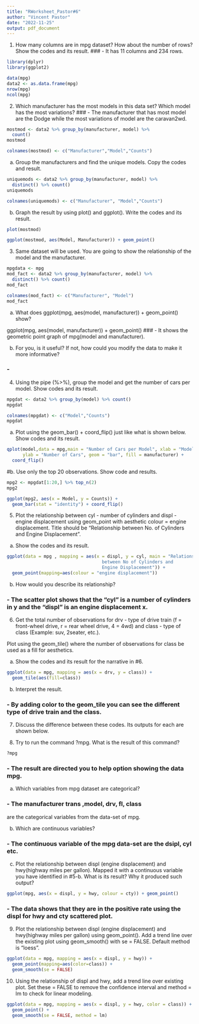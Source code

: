 ```yaml
---
title: "RWorksheet_Pastor#6"
author: "Vincent Pastor"
date: "2022-11-25"
output: pdf_document
---
```



1. How many columns are in mpg dataset? How about the number of rows? Show the codes and its result.
### - It has 11 columns and 234 rows.
```r
library(dplyr)
library(ggplot2)

data(mpg)
data2 <- as.data.frame(mpg)
nrow(mpg)
ncol(mpg)
```

2. Which manufacturer has the most models in this data set? Which model has the most variations?
### - The manufacturer that has most model are the Dodge while the most variations of model are the caravan2wd.  
 
```r
mostmod <- data2 %>% group_by(manufacturer, model) %>%
  count()
mostmod

colnames(mostmod) <- c("Manufacturer","Model","Counts")
```

a. Group the manufacturers and find the unique models. Copy the codes and 
result.


```r
uniquemods <- data2 %>% group_by(manufacturer, model) %>%
  distinct() %>% count()
uniquemods

colnames(uniquemods) <- c("Manufacturer", "Model","Counts")
```

b. Graph the result by using plot() and ggplot(). Write the codes and its 
result.

```r
plot(mostmod)
```

```r
ggplot(mostmod, aes(Model, Manufacturer)) + geom_point()
```

3. Same dataset will be used. You are going to show the relationship of the 
model and the manufacturer.


```r
mpgdata <- mpg
mod_fact <- data2 %>% group_by(manufacturer, model) %>%
  distinct() %>% count()
mod_fact

colnames(mod_fact) <- c("Manufacturer", "Model")
mod_fact
```

a. What does ggplot(mpg, aes(model, manufacturer)) + geom_point() show?

ggplot(mpg, aes(model, manufacturer)) + geom_point()
### - It shows the geometric point graph of mpg(model and manufacturer).

b. For you, is it useful? If not, how could you modify the data to make it 
more informative?

### -

4. Using the pipe (%>%), group the model and get the number of cars per model. 
Show codes and its result.

```r
mpgdat <- data2 %>% group_by(model) %>% count()
mpgdat

colnames(mpgdat) <- c("Model","Counts")
mpgdat
```

a. Plot using the geom_bar() + coord_flip() just like what is shown below. 
Show codes and its result.

```r
qplot(model,data = mpg,main = "Number of Cars per Model", xlab = "Model",
      ylab = "Number of Cars", geom = "bar", fill = manufacturer) +
  coord_flip()
```

#b. Use only the top 20 observations. Show code and results.

```r
mpg2 <- mpgdat[1:20,] %>% top_n(2)
mpg2

ggplot(mpg2, aes(x = Model, y = Counts)) + 
  geom_bar(stat = "identity") + coord_flip()
```

5. Plot the relationship between cyl - number of cylinders and displ - 
engine displacement using geom_point with aesthetic colour = engine 
displacement. Title should be
“Relationship between No. of Cylinders and Engine Displacement”.

a. Show the codes and its result.

```r
ggplot(data = mpg , mapping = aes(x = displ, y = cyl, main = "Relationship 
                                    between No of Cylinders and 
                                    Engine Displacement")) + 
  geom_point(mapping=aes(colour = "engine displacement")) 
```

b. How would you describe its relationship?

### - The scatter plot shows that the "cyl" is a number of cylinders in y and the "displ" is an engine displacement x.

6. Get the total number of observations for drv - type of drive train 
(f = front-wheel drive,
r = rear wheel drive, 4 = 4wd) and class - type of class (Example: suv, 
2seater, etc.).

Plot using the geom_tile() where the number of observations for class be 
used as a fill for aesthetics.

a. Show the codes and its result for the narrative in #6.

```r
ggplot(data = mpg, mapping = aes(x = drv, y = class)) +
  geom_tile(aes(fill=class))
```

b. Interpret the result.

### - By adding color to the geom_tile you can see the different type of drive train and the class.


7. Discuss the difference between these codes. Its outputs for each are shown below.


8. Try to run the command ?mpg. What is the result of this command?

```r
?mpg

```
### - The result are directed you to help option showing the data mpg.

a. Which variables from mpg dataset are categorical?

### - The manufacturer trans ,model, drv, fl, class
are the categorical variables from the data-set of mpg.

b. Which are continuous variables?

### - The continuous variable of the mpg data-set are the dsipl, cyl etc.

c. Plot the relationship between displ (engine displacement) and hwy(highway 
miles per gallon). Mapped it with a continuous variable you have identified 
in #5-b. What is its result? Why it produced such output?

```r
ggplot(mpg, aes(x = displ, y = hwy, colour = cty)) + geom_point()
```
### - The data shows that they are in the positive rate using the displ for hwy and cty scattered plot.

9. Plot the relationship between displ (engine displacement) and hwy(highway
miles per gallon) using geom_point(). Add a trend line over the existing plot 
using geom_smooth() with se = FALSE. Default method is “loess”.

```r
ggplot(data = mpg, mapping = aes(x = displ, y = hwy)) +
  geom_point(mapping=aes(color=class)) +
  geom_smooth(se = FALSE)
```

10. Using the relationship of displ and hwy, add a trend line over existing 
plot. Set these = FALSE to remove the confidence interval and method = lm to 
check for linear modeling.

```r
ggplot(data = mpg, mapping = aes(x = displ, y = hwy, color = class)) +
  geom_point() +
  geom_smooth(se = FALSE, method = lm)
```
